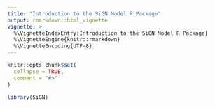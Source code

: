 ```yaml
---
title: "Introduction to the SiGN Model R Package"
output: rmarkdown::html_vignette
vignette: >
  %\VignetteIndexEntry{Introduction to the SiGN Model R Package}
  %\VignetteEngine{knitr::rmarkdown}
  %\VignetteEncoding{UTF-8}
---
```


```r
knitr::opts_chunk$set(
  collapse = TRUE,
  comment = "#>"
)
```

```r
library(SiGN)
```
